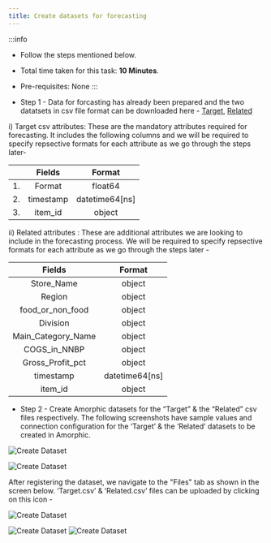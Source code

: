 ```yaml
---
title: Create datasets for forecasting
---
```


:::info
- Follow the steps mentioned below.
- Total time taken for this task:  **10 Minutes**.
- Pre-requisites: None
:::

- Step 1 - Data for forcasting has already been prepared and the two datatsets in csv file format can be downloaded here -  [Target](./media/Target.csv), [Related](./media/Related.csv)

i) Target csv attributes: These are the mandatory attributes required for forecasting. It includes the following columns and we will be required to specify repsective formats for each attribute as we go through the steps later-

|      | Fields      | Format |
| :----: | :----: | :----: | 
| 1.| Format       | float64        |  
| 2.| timestamp       | datetime64[ns]       |  
| 3.| item_id       | object      |  


ii) Related attributes : These are additional attributes we are looking to include in the forecasting process. We will be required to specify repsective formats for each attribute as we go through the steps later -

|Fields | Format |
| :----: | :----: | 
|Store_Name|               object|
|Region        |              object|
|food_or_non_food  |          object|
|Division          |          object|
|Main_Category_Name  |object|
|COGS_in_NNBP     |     object|
|Gross_Profit_pct    |       object|
|timestamp            |   datetime64[ns]|
|item_id             |          object|

- Step 2 - Create Amorphic datasets for the “Target” & the “Related” csv files respectively. 
The following screenshots have sample values and connection configuration for the ‘Target’ & the ‘Related’ datasets to be created in Amorphic.
 
![Create Dataset](./media/target_sample_values_and_connection.png)

![Create Dataset](./media/related_sample_values_and_connection.png)

After registering the dataset, we navigate to the "Files" tab as shown in the screen below. ‘Target.csv’ & ‘Related.csv’ files can be uploaded by clicking on this icon -

 ![Create Dataset](./media/Upload.png) 

![Create Dataset](./media/Upload_Target_CSV.png)
![Create Dataset](./media/Upload_Related_CSV.png)
